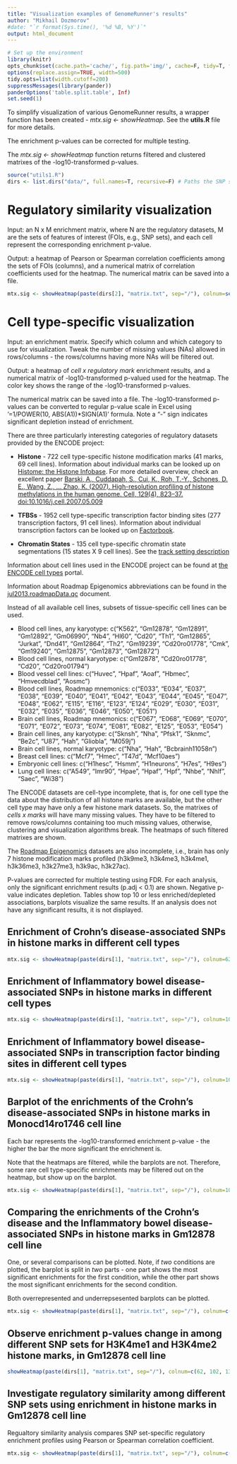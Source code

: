 ```yaml
---
title: "Visualization examples of GenomeRunner's results"
author: "Mikhail Dozmorov"
#date: "`r format(Sys.time(), '%d %B, %Y')`"
output: html_document
---
```


```r
# Set up the environment
library(knitr) 
opts_chunk$set(cache.path='cache/', fig.path='img/', cache=F, tidy=T, fig.keep='high', dpi=300,  echo=T, autodep=T, width=200, warning=FALSE, comment=NA)
options(replace.assign=TRUE, width=500)
tidy.opts=list(width.cutoff=200)
suppressMessages(library(pander))
panderOptions('table.split.table', Inf)
set.seed(1)
```

To simplify visualization of various GenomeRunner results, a wrapper function has been created - *mtx.sig <- showHeatmap*. See the **utils.R** file for more details.

The enrichment p-values can be corrected for multiple testing. 

The *mtx.sig <- showHeatmap* function returns filtered and clustered matrixes of the -log10-transformed p-values. 

```r
source("utils1.R")
dirs <- list.dirs("data/", full.names=T, recursive=F) # Paths the SNP sets analyses
```

Regulatory similarity visualization
===
Input: an N x M enrichment matrix, where N are the regulatory datasets, M are the sets of features of interest (FOIs, e.g., SNP sets), and each cell represent the corresponding enrichment p-value.

Output: a heatmap of Pearson or Spearman correlation coefficients among the sets of FOIs (columns), and a numerical matrix of correlation coefficients used for the heatmap. The numerical matrix can be saved into a file.

```r
mtx.sig <- showHeatmap(paste(dirs[2], "matrix.txt", sep="/"), colnum=seq(1,50), factor="none", cell="none", isLog10=FALSE, adjust="none", pval=0.5, numtofilt=1, toPlot="corrSpearman")
```

Cell type-specific visualization
===

Input: an enrichment matrix. Specify which column and which category to use for visualization. Tweak the number of missing values (NAs) allowed in rows/columns - the rows/columns having more NAs will be filtered out.

Output: a heatmap of *cell x regulatory mark* enrichment results, and a numerical matrix of -log10-transformed p-valued used for the heatmap. The color key shows the range of the -log10-transformed p-values.

The numerical matrix can be saved into a file. The -log10-transformed p-values can be converted to regular p-value scale in Excel using '=1/POWER(10, ABS(A1))*SIGN(A1)' formula. Note a "-" sign indicates significant depletion instead of enrichment.

There are three particularly interesting categories of regulatory datasets provided by the ENCODE project:

* **Histone** - 722 cell type-specific histone modification marks (41 marks, 69 cell lines). Information about individual marks can be looked up on [Histome: the Histone Infobase](http://www.actrec.gov.in/histome/searchgoog.php). For more detailed overview, check an excellent paper [Barski, A., Cuddapah, S., Cui, K., Roh, T.-Y., Schones, D. E., Wang, Z., … Zhao, K. (2007). High-resolution profiling of histone methylations in the human genome. Cell, 129(4), 823–37. doi:10.1016/j.cell.2007.05.009](http://www.sciencedirect.com/science/article/pii/S0092867407006009)

* **TFBSs** - 1952 cell type-specific transcription factor binding sites (277 transcription factors, 91 cell lines). Information about individual transcription factors can be looked up on [Factorbook](http://factorbook.org/mediawiki/index.php/Welcome_to_factorbook).

* **Chromatin States** - 135 cell type-specific chromatin state segmentations (15 states X 9 cell lines). See the [track setting description](http://genome.ucsc.edu/cgi-bin/hgTrackUi?hgsid=409202813_FOl2Y2hYFxIGcu5y8QH02oEAazUK&g=wgEncodeBroadHmm&hgTracksConfigPage=configure)

Information about cell lines used in the ENCODE project can be found at [the ENCODE cell types](http://genome.ucsc.edu/ENCODE/cellTypes.html) portal.

Information about Roadmap Epigenomics abbreviations can be found in the [jul2013.roadmapData.qc](https://docs.google.com/spreadsheet/ccc?key=0Am6FxqAtrFDwdHU1UC13ZUxKYy1XVEJPUzV6MEtQOXc&usp=sharing) document.

Instead of all available cell lines, subsets of tissue-specific cell lines can be used.

* Blood cell lines, any karyotype: c("K562", "Gm12878", "Gm12891", "Gm12892", "Gm06990", "Nb4", "Hl60", "Cd20", "Th1", "Gm12865", "Jurkat", "Dnd41", "Gm12864", "Th2", "Gm19239", "Cd20ro01778", "Cmk", "Gm19240", "Gm12875", "Gm12873", "Gm12872")
* Blood cell lines, normal karyotype: c("Gm12878", "Cd20ro01778", "Cd20", "Cd20ro01794")
* Blood vessel cell lines: c("Huvec", "Hpaf", "Aoaf", "Hbmec", "Hmvecdblad", "Aosmc")
* Blood cell lines, Roadmap mnemonics: c("E033", "E034", "E037", "E038", "E039", "E040", "E041", "E042", "E043", "E044", "E045", "E047", "E048", "E062", "E115", "E116", "E123", "E124", "E029", "E030", "E031", "E032", "E035", "E036", "E046", "E050", "E051")
* Brain cell lines, Roadmap mnemonics: c("E067", "E068", "E069", "E070", "E071", "E072", "E073", "E074", "E081", "E082", "E125", "E053", "E054")
* Brain cell lines, any karyotype: c("Sknsh", "Nha", "Pfsk1", "Sknmc", "Be2c", "U87", "Hah", "Gliobla", "M059j")
* Brain cell lines, normal karyotype: c("Nha", "Hah", "Bcbrainh11058n")
* Breast cell lines: c("Mcf7", "Hmec", "T47d", "Mcf10aes")
* Embryonic cell lines: c("H1hesc", "Hsmm", "H1neurons", "H7es", "H9es")
* Lung cell lines: c("A549", "Imr90", "Hpae", "Hpaf", "Hpf", "Nhbe", "Nhlf", "Saec", "Wi38")

The ENCODE datasets are cell-type incomplete, that is, for one cell type the data about the distribution of all histone marks are available, but the other cell type may have only a few histone mark datasets. So, the matrixes of *cells x marks* will have many missing values. They have to be filtered to remove rows/columns containing too much missing values, otherwise, clustering and visualization algorithms break. The heatmaps of such filtered matrixes are shown.

The [Roadmap Epigenomics](https://sites.google.com/site/anshulkundaje/projects/epigenomeroadmap) datasets are also incomplete, i.e., brain has only 7 histone modification marks profiled (h3k9me3, h3k4me3, h3k4me1, h3k36me3, h3k27me3, h3k9ac, h3k27ac).

P-values are corrected for multiple testing using FDR. For each analysis, only the significant enrichment results (p.adj < 0.1) are shown. Negative p-value indicates depletion. Tables show top 10 or less enriched/depleted associations, barplots visualize the same results. If an analysis does not have any significant results, it is not displayed.

Enrichment of **Crohn's disease**-associated SNPs in **histone marks** in different cell types
---
```r
mtx.sig <- showHeatmap(paste(dirs[1], "matrix.txt", sep="/"), colnum=62, factor="Histone", cell="none", isLog10=FALSE, adjust="none", pval=0.1, numtofilt=3, toPlot="heat")
```

Enrichment of **Inflammatory bowel disease**-associated SNPs in **histone marks** in different cell types
---
```r
mtx.sig <- showHeatmap(paste(dirs[1], "matrix.txt", sep="/"), colnum=102, factor="Histone", cell="none", isLog10=FALSE, adjust="none", pval=0.1, numtofilt=5, toPlot="heat")
```

Enrichment of **Inflammatory bowel disease**-associated SNPs in **transcription factor binding sites** in different cell types
---
```r
mtx.sig <- showHeatmap(paste(dirs[1], "matrix.txt", sep="/"), colnum=102, factor="Tfbs", cell="none", isLog10=FALSE, adjust="fdr", pval=0.1, numtofilt=2, toPlot="heat")
```

Barplot of the enrichments of the Crohn's disease-associated SNPs in histone marks in Monocd14ro1746 cell line
---
Each bar represents the -log10-transformed enrichment p-value - the higher the bar the more significant the enrichment is.

Note that the heatmaps are filtered, while the barplots are not. Therefore, some rare cell type-specific enrichments may be filtered out on the heatmap, but show up on the barplot.

```r
mtx.sig <- showHeatmap(paste(dirs[1], "matrix.txt", sep="/"), colnum=102, factor="Histone", cell="Monocd14ro1746", isLog10=FALSE, adjust="fdr", pval=0.1, numtofilt=7, toPlot="barup")
```

Comparing the enrichments of the Crohn's disease and the Inflammatory bowel disease-associated SNPs in histone marks in Gm12878 cell line
---
One, or several comparisons can be plotted. Note, if *two* conditions are plotted, the barplot is split in *two* parts - one part shows the most significant enrichments for the first condition, while the other part shows the most significant enrichments for the second condition. 

Both overrepresented and underrepsesented barplots can be plotted.

```r
mtx.sig <- showHeatmap(paste(dirs[1], "matrix.txt", sep="/"), colnum=c(62, 102), factor="Histone", cell="Gm12878", isLog10=FALSE, adjust="fdr", pval=0.1, numtofilt=7, toPlot="barup")
```

Observe enrichment p-values change in among different SNP sets for H3K4me1 and H3K4me2 histone marks, in Gm12878 cell line
---

```r
showHeatmap(paste(dirs[1], "matrix.txt", sep="/"), colnum=c(62, 102, 135, 195), factor="H3k4me1|H3k4me2", cell="Gm12878", isLog10=FALSE, adjust="none", pval=0.1, numtofilt=1, toPlot="lines")
```

Investigate regulatory similarity among different SNP sets using enrichment in histone marks in Gm12878 cell line
---
Regualtory similarity analysis compares SNP set-specific regulatory enrichment profiles using Pearson or Spearman correlation coefficient.
```r
mtx.sig <- showHeatmap(paste(dirs[1], "matrix.txt", sep="/"), colnum=c(62, 102, 135, 195), factor="Histone", cell="Gm12878", isLog10=FALSE, adjust="none", pval=0.1, numtofilt=1, toPlot="corrPearson")
```

